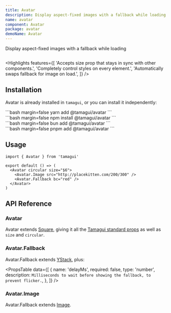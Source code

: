 ```yaml
---
title: Avatar
description: Display aspect-fixed images with a fallback while loading
name: avatar
component: Avatar
package: avatar
demoName: Avatar
---
```


<Description>Display aspect-fixed images with a fallback while loading</Description>

<HeroContainer>
  <AvatarDemo />
</HeroContainer>

```tsx hero template=Avatar

```

<Highlights
  features={[
    'Accepts size prop that stays in sync with other components.',
    'Completely control styles on every element.',
    'Automatically swaps fallback for image on load.',
  ]}
/>

## Installation

Avatar is already installed in `tamagui`, or you can install it independently:

<CodeBlockWithTabs>
  <div id="yarn">
  ```bash margin=false
  yarn add @tamagui/avatar
  ```
  </div>

  <div id="npm">
  ```bash margin=false
  npm install @tamagui/avatar
  ```
  </div>

  <div id="bun">
  ```bash margin=false
  bun add @tamagui/avatar
  ```
  </div>

  <div id="pnpm">
  ```bash margin=false
  pnpm add @tamagui/avatar
  ```
  </div>
</CodeBlockWithTabs>

## Usage

```tsx
import { Avatar } from 'tamagui'

export default () => (
  <Avatar circular size="$6">
    <Avatar.Image src="http://placekitten.com/200/300" />
    <Avatar.Fallback bc="red" />
  </Avatar>
)
```

## API Reference

### Avatar

Avatar extends [Square](/docs/components/shapes#shape-props), giving it all the [Tamagui standard props](/docs/styling/props) as well as `size` and `circular`.

### Avatar.Fallback

Avatar.Fallback extends [YStack](/docs/components/stacks), plus:

<PropsTable
  data={[
    {
      name: 'delayMs',
      required: false,
      type: 'number',
      description: `Milliseconds to wait before showing the fallback, to prevent flicker.`,
    },
  ]}
/>

### Avatar.Image

Avatar.Fallback extends [Image](/docs/components/image).
